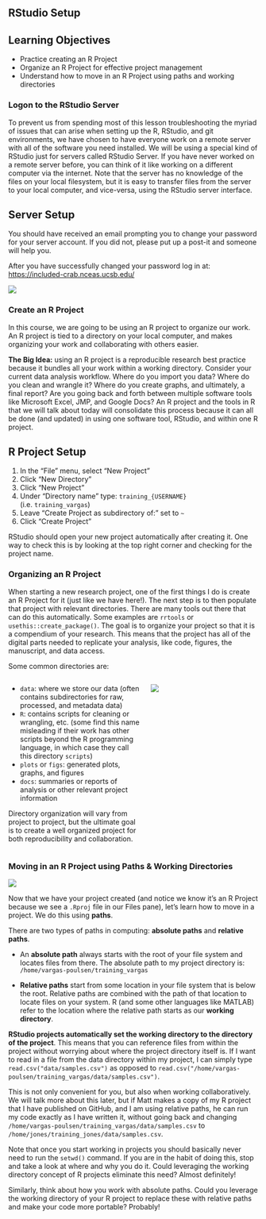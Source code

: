 ## RStudio Setup

## Learning Objectives {.unnumbered}

- Practice creating an R Project
- Organize an R Project for effective project management
- Understand how to move in an R Project using paths and working directories

### Logon to the RStudio Server

To prevent us from spending most of this lesson troubleshooting the myriad of issues that can arise when setting up the R, RStudio, and git environments, we have chosen to have everyone work on a remote server with all of the software you need installed. We will be using a special kind of RStudio just for servers called RStudio Server. If you have never worked on a remote server before, you can think of it like working on a different computer via the internet. Note that the server has no knowledge of the files on your local filesystem, but it is easy to transfer files from the server to your local computer, and vice-versa, using the RStudio server interface.

::: {.callout-tip icon=false}
## Server Setup
You should have received an email prompting you to change your password for your server account. If you did not, please put up a post-it and someone will help you.

After you have successfully changed your password log in at: [https://included-crab.nceas.ucsb.edu/](https://included-crab.nceas.ucsb.edu/)

[![](images/included-crab-login.png)](https://included-crab.nceas.ucsb.edu/)
:::

### Create an R Project

In this course, we are going to be using an R project to organize our work. An R project is tied to a directory on your local computer, and makes organizing your work and collaborating with others easier.

**The Big Idea:** using an R project is a reproducible research best practice because it bundles all your work within a working directory. Consider your current data analysis workflow. Where do you import you data? Where do you clean and wrangle it? Where do you create graphs, and ultimately, a final report? Are you going back and forth between multiple software tools like Microsoft Excel, JMP, and Google Docs? An R project and the tools in R that we will talk about today will consolidate this process because it can all be done (and updated) in using one software tool, RStudio, and within one R project.

::: {.callout-tip icon=false}
## R Project Setup

1. In the "File" menu, select "New Project"
2. Click "New Directory"
3. Click "New Project"
4. Under “Directory name” type: `training_{USERNAME}` (i.e. `training_vargas`)
5. Leave "Create Project as subdirectory of:” set to `~`
6. Click "Create Project"

RStudio should open your new project automatically after creating it. One way to check this is by looking at the top right corner and checking for the project name.
:::

### Organizing an R Project


When starting a new research project, one of the first things I do is create an R Project for it (just like we have here!). The next step is to then populate that project with relevant directories. There are many tools out there that can do this automatically. Some examples are `rrtools` or `usethis::create_package()`. The goal is to organize your project so that it is a compendium of your research. This means that the project has all of the digital parts needed to replicate your analysis, like code, figures, the manuscript, and data access.

Some common directories are:

::: columns

::: {.column width="55%"}
- `data`: where we store our data (often contains subdirectories for raw, processed, and metadata data)
- `R`: contains scripts for cleaning or wrangling, etc. (some find this name misleading if their work has other scripts beyond the R programming language, in which case they call this directory `scripts`)
- `plots` or `figs`: generated plots, graphs, and figures
- `docs`: summaries or reports of analysis or other relevant project information

Directory organization will vary from project to project, but the ultimate goal is to create a well organized project for both reproducibility and collaboration.
:::

::: {.column width="45%"}
![](images/rproj-basic-organization.png)
:::
:::



### Moving in an R Project using Paths & Working Directories

![](images/allison-horst-pathways.png){fig-alt="Artwork by Allison Horst. A cartoon of a cracked glass cube looking frustrated with casts on its arm and leg, with bandaids on it, containing “setwd,” looks on at a metal riveted cube labeled “R Proj” holding a skateboard looking sympathetic, and a smaller cube with a helmet on labeled “here” doing a trick on a skateboard."}

Now that we have your project created (and notice we know it’s an R Project because we see a `.Rproj` file in our Files pane), let’s learn how to move in a project. We do this using **paths**.

There are two types of paths in computing: **absolute paths** and **relative paths**.

- An **absolute path** always starts with the root of your file system and locates files from there. The absolute path to my project directory is: `/home/vargas-poulsen/training_vargas`

- **Relative paths** start from some location in your file system that is below the root. Relative paths are combined with the path of that location to locate files on your system. R (and some other languages like MATLAB) refer to the location where the relative path starts as our **working directory**.

**RStudio projects automatically set the working directory to the directory of the project**. This means that you can reference files from within the project without worrying about where the project directory itself is. If I want to read in a file from the data directory within my project, I can simply type `read.csv("data/samples.csv")` as opposed to `read.csv("/home/vargas-poulsen/training_vargas/data/samples.csv")`.

This is not only convenient for you, but also when working collaboratively. We will talk more about this later, but if Matt makes a copy of my R project that I have published on GitHub, and I am using relative paths, he can run my code exactly as I have written it, without going back and changing `/home/vargas-poulsen/training_vargas/data/samples.csv` to `/home/jones/training_jones/data/samples.csv`.

Note that once you start working in projects you should basically never need to run the `setwd()` command. If you are in the habit of doing this, stop and take a look at where and why you do it. Could leveraging the working directory concept of R projects eliminate this need? Almost definitely!

Similarly, think about how you work with absolute paths. Could you leverage the working directory of your R project to replace these with relative paths and make your code more portable? Probably!

<!--
## Setting up R and RStudio on your Computer {#rstudio-personal-setup}

### Check your R Version

For this course, we used the R Version 4.2.2. To check the R Version of your personal computer run this in the Console: ``` R.version$version.string ```. If you need to download R onto your personal computer or update it, you can do so from [CRAN (The Comprehensive R Archive Network)](https://cran.rstudio.com/).

### Check your RStudio Version

For this course, we used the RStudio Version released in December 2022. To check the RStudio Version of your personal computer run this in the Console: ```  RStudio.Version()$version ```. If you need to download RStudio onto your personal computer or update it, you can do so from [Posit](https://posit.co/download/rstudio-desktop/). Note you may need to update your computer's software to download the newest version of RStudio.

Another way to check for RStudio updates is to click "Help" and then "Check for Updates". Follow the prompts.

### Install Packages

In the code chunk below, we have listed out the packages we used for this course. You're welcome to install each package one-by-one by calling the `install.packages("package_name")` function. Or you can copy and paste this code chunk and run it which includes a `for loop` that will check if a package is installed on your personal computer and if not, it will install it. We have also included a line of code that will update our packages. Running this code chunk may take a few minutes.

```r
#| eval: false
course_packages <- c("dplyr",
                     "DT",
                     "forcats",
                     "ggplot2",
                     "ggmap",
                     "knitr",
                     "leaflet",
                     "lubridate",
                     "readr",
                     "renv",
                     "rrtools",
                     "sf",
                     "scales",
                     "tidyr",
                     "usethis")

for (course_packages in course_packages) {
    
    if (!(course_packages %in% installed.packages())) { install.packages(course_packages) }
    
    }

rm(course_packages) # remove object from Global Environment

# update any out-of-date packages
update.packages(ask=FALSE)

```

-->

